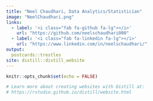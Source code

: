 ```yaml
---
title: "Neel Chaudhari, Data Analytics/Statistician"
image: "NeelChaudhari.png"
links:
  - label: '<i class="fab fa-github fa-lg"></i>'
    url: "https://github.com/neelschaudhari000"
  - label: '<i class="fab fa-linkedin fa-lg"></i>'
    url: "https://www.linkedin.com/in/neelschaudhari/"
output:
  postcards::trestles
site: distill::distill_website
---
```


```r
knitr::opts_chunk$set(echo = FALSE)

# Learn more about creating websites with Distill at:
# https://rstudio.github.io/distill/website.html

```






